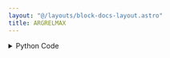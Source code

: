 ```yaml
---
layout: "@/layouts/block-docs-layout.astro"
title: ARGRELMAX
---
```



<PythonDocsDisplay docstring={docstring} />
<AppDisplay app={app} />

<details>
<summary>Python Code</summary>
```python
from flojoy import OrderedPair, flojoy, Matrix, Scalar
import numpy as np
from collections import namedtuple
from typing import Literal

import scipy.signal


@flojoy
def ARGRELMAX(
    default: OrderedPair | Matrix,
    axis: int = 0,
    order: int = 1,
    mode: str = "clip",
) -> OrderedPair | Matrix | Scalar:
    """The ARGRELMAX node is based on a numpy or scipy function.

    The description of that function is as follows:

        Calculate the relative maxima of 'data'.

    Parameters
    ----------
    data : ndarray
        Array in which to find the relative maxima.
    axis : int, optional
        Axis over which to select from 'data'. Default is 0.
    order : int, optional
        How many points on each side to use for the comparison
        to consider "comparator(n, n+x)" to be True.
    mode : str, optional
        How the edges of the vector are treated.
        Available options are 'wrap' (wrap around) or 'clip' (treat overflow
        as the same as the last (or first) element).
        Default 'clip'. See numpy.take.

    Returns
    -------
    DataContainer
        type 'ordered pair', 'scalar', or 'matrix'
    """

    result = OrderedPair(
        x=default.x,
        y=scipy.signal.argrelmax(
            data=default.y,
            axis=axis,
            order=order,
            mode=mode,
        ),
    )

    return result

```
[Find this Flojoy Block on GitHub](https://github.com/flojoy-ai/blocks/blob/main/blocks/SCIPY/SIGNAL/ARGRELMAX/ARGRELMAX.py)
</details>


## Example
